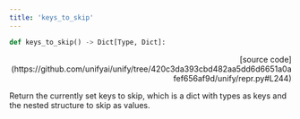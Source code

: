 ```yaml
---
title: 'keys_to_skip'
---
```


```python
def keys_to_skip() -> Dict[Type, Dict]:
```

<p align="right">[source code](https://github.com/unifyai/unify/tree/420c3da393cbd482aa5dd6d6651a0afef656af9d/unify/repr.py#L244)</p>

Return the currently set keys to skip, which is a dict with types as keys and the
nested structure to skip as values.